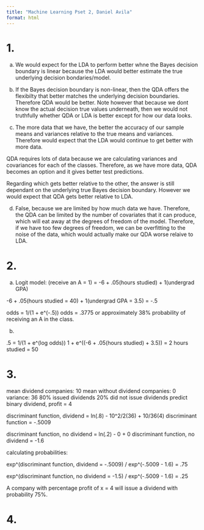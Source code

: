 ```yaml
---
title: "Machine Learning Pset 2, Daniel Avila"
format: html
---
```


# 1. 

(a)
We would expect for the LDA to perform better whne the Bayes decision boundary is linear
because the LDA would better estimate the true underlying decision bondaries/model. 

(b)
If the Bayes decision boundary is non-linear, then the QDA offers the flexibilty that better matches the underlying decision boundaries. Therefore QDA would be better. 
Note however that because we dont know the actual decision true values underneath, then we would not truthfully whether QDA or LDA is better except for how our data looks.

(c)
The more data that we have, the better the accuracy of our sample means and variances relative to the true means and variances. Therefore would expect that the LDA would continue to get better with more data. 

QDA requires lots of data because we are calculating variances and covariances for each of the classes. Therefore, as we have more data, QDA becomes an option and it gives better test predictions.

Regarding which gets better relative to the other,  the answer is still dependant on the underlying true Bayes decision boundary. However we would expect that QDA gets better relative to LDA.

(d)
False, because we are limited by how much data we have. Therefore, the QDA can be limited by the number of covariates that it can produce, which will eat away at the degrees of freedom of the model. Therefore, if we have too few degrees of freedom, we can be overfitting to the noise of the data, which would actually make our QDA worse relaive to LDA. 


# 2.
(a)
Logit model: (receive an A = 1) = -6 + .05(hours studied) + 1(undergrad GPA)

-6 + .05(hours studied = 40) + 1(undergrad GPA = 3.5) = -.5

odds = 1/(1 + e^(-.5))
odds = .3775 or approximately 38% probability of receiving an A in the class.

(b)

.5 = 1/(1 + e^(log odds))
1 + e^((-6 + .05(hours studied) + 3.5)) = 2
hours studied = 50

# 3.


mean dividend companies: 10
mean without dividend companies: 0
variance: 36
80% issued dividends
20% did not issue dividends
predict binary dividend, profit = 4

discriminant function, dividend = ln(.8) - 10^2/2(36) + 10/36(4)
discriminant function = -.5009

discriminant function, no dividend = ln(.2) - 0 + 0
discriminant function, no dividend = -1.6

calculating probabilities:

exp^(discriminant function, dividend = -.5009) / exp^(-.5009 - 1.6) = .75

exp^(discriminant function, no dividend = -1.5) / exp^(-.5009 - 1.6) = .25

A company with percentage profit of x = 4 will issue a dividend with probability 75%. 


# 4.

```python


```